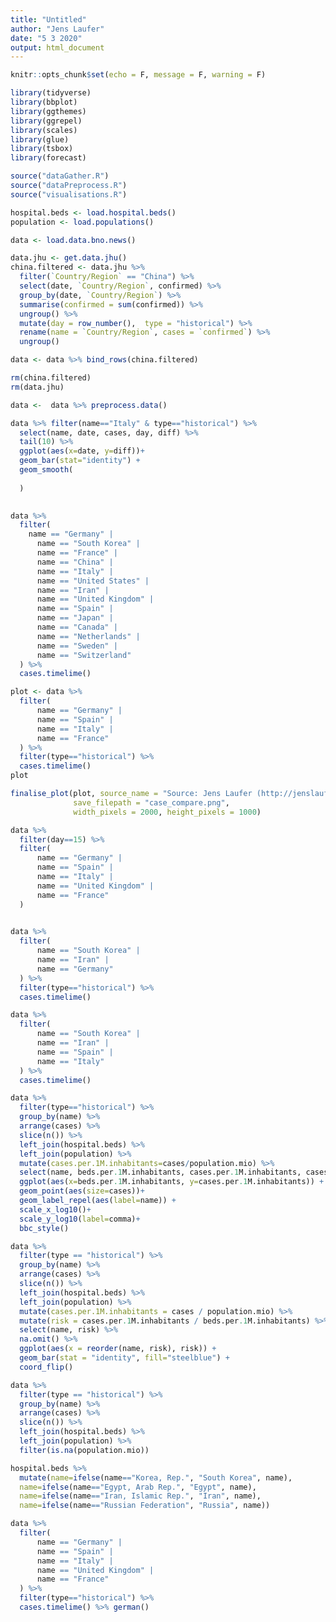 ```yaml
---
title: "Untitled"
author: "Jens Laufer"
date: "5 3 2020"
output: html_document
---
```


```r
knitr::opts_chunk$set(echo = F, message = F, warning = F)
```

```r
library(tidyverse)
library(bbplot)
library(ggthemes)
library(ggrepel)
library(scales)
library(glue)
library(tsbox)
library(forecast)

source("dataGather.R")
source("dataPreprocess.R")
source("visualisations.R")
```



```r
hospital.beds <- load.hospital.beds()
population <- load.populations()
```



```r
data <- load.data.bno.news()  
```



```r

data.jhu <- get.data.jhu()
china.filtered <- data.jhu %>%
  filter(`Country/Region` == "China") %>%
  select(date, `Country/Region`, confirmed) %>%
  group_by(date, `Country/Region`) %>%
  summarise(confirmed = sum(confirmed)) %>%
  ungroup() %>%
  mutate(day = row_number(),  type = "historical") %>%
  rename(name = `Country/Region`, cases = `confirmed`) %>%
  ungroup()

data <- data %>% bind_rows(china.filtered)

rm(china.filtered)
rm(data.jhu)

```



```r

data <-  data %>% preprocess.data()
```

```r
data %>% filter(name=="Italy" & type=="historical") %>% 
  select(name, date, cases, day, diff) %>% 
  tail(10) %>% 
  ggplot(aes(x=date, y=diff))+
  geom_bar(stat="identity") +
  geom_smooth(
      
  )
  
```








```r
data %>%
  filter(
    name == "Germany" |
      name == "South Korea" |
      name == "France" |
      name == "China" |
      name == "Italy" |
      name == "United States" |
      name == "Iran" |
      name == "United Kingdom" |
      name == "Spain" |
      name == "Japan" |
      name == "Canada" |
      name == "Netherlands" |
      name == "Sweden" |
      name == "Switzerland"
  ) %>%
  cases.timelime()
```





```r
plot <- data %>% 
  filter(
      name == "Germany" |
      name == "Spain" |
      name == "Italy" |
      name == "France" 
  ) %>% 
  filter(type=="historical") %>% 
  cases.timelime() 
plot
```

```r
finalise_plot(plot, source_name = "Source: Jens Laufer (http://jenslaufer.com) Data: BNO News", 
              save_filepath = "case_compare.png",
              width_pixels = 2000, height_pixels = 1000)

```


```r
data %>% 
  filter(day==15) %>%  
  filter(
      name == "Germany" |
      name == "Spain" |
      name == "Italy" |
      name == "United Kingdom" |
      name == "France" 
  ) 
  
```
```r
data %>% 
  filter(
      name == "South Korea" |
      name == "Iran" |
      name == "Germany" 
  ) %>% 
  filter(type=="historical") %>% 
  cases.timelime() 
```




```r
data %>% 
  filter(
      name == "South Korea" |
      name == "Iran" |
      name == "Spain" |
      name == "Italy"  
  ) %>% 
  cases.timelime() 


```


```r
data %>% 
  filter(type=="historical") %>% 
  group_by(name) %>% 
  arrange(cases) %>% 
  slice(n()) %>% 
  left_join(hospital.beds) %>% 
  left_join(population) %>% 
  mutate(cases.per.1M.inhabitants=cases/population.mio) %>% 
  select(name, beds.per.1M.inhabitants, cases.per.1M.inhabitants, cases) %>% 
  ggplot(aes(x=beds.per.1M.inhabitants, y=cases.per.1M.inhabitants)) +
  geom_point(aes(size=cases))+
  geom_label_repel(aes(label=name)) +
  scale_x_log10()+
  scale_y_log10(label=comma)+
  bbc_style()
```
```r
data %>%
  filter(type == "historical") %>%
  group_by(name) %>%
  arrange(cases) %>%
  slice(n()) %>%
  left_join(hospital.beds) %>%
  left_join(population) %>%
  mutate(cases.per.1M.inhabitants = cases / population.mio) %>%
  mutate(risk = cases.per.1M.inhabitants / beds.per.1M.inhabitants) %>%
  select(name, risk) %>%
  na.omit() %>% 
  ggplot(aes(x = reorder(name, risk), risk)) +
  geom_bar(stat = "identity", fill="steelblue") +
  coord_flip() 
```

```r
data %>%
  filter(type == "historical") %>%
  group_by(name) %>%
  arrange(cases) %>%
  slice(n()) %>%
  left_join(hospital.beds) %>%
  left_join(population) %>% 
  filter(is.na(population.mio))
```

```r
hospital.beds %>% 
  mutate(name=ifelse(name=="Korea, Rep.", "South Korea", name), 
  name=ifelse(name=="Egypt, Arab Rep.", "Egypt", name),
  name=ifelse(name=="Iran, Islamic Rep.", "Iran", name),
  name=ifelse(name=="Russian Federation", "Russia", name))
```
```r
data %>% 
  filter(
      name == "Germany" |
      name == "Spain" |
      name == "Italy" |
      name == "United Kingdom" |
      name == "France" 
  ) %>% 
  filter(type=="historical") %>% 
  cases.timelime() %>% german()
```


